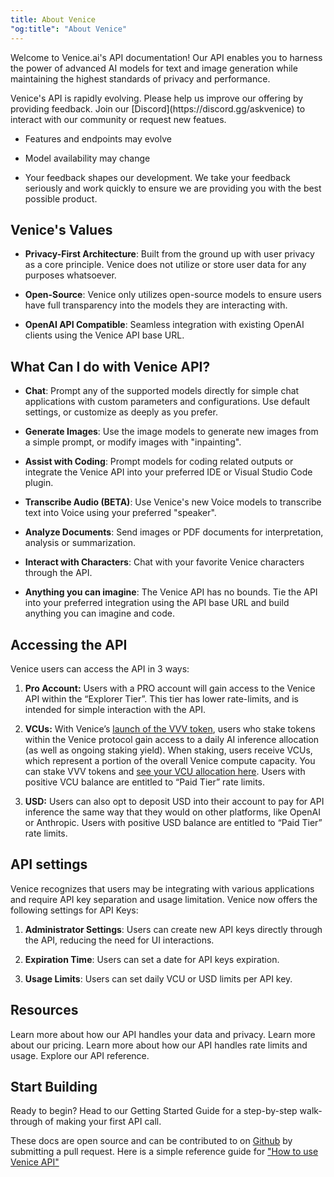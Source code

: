 ```yaml
---
title: About Venice
"og:title": "About Venice" 
---
```


Welcome to Venice.ai's API documentation! Our API enables you to harness the power of advanced AI models for text and image generation while maintaining the highest standards of privacy and performance.

<Warning>
  Venice's API is rapidly evolving. Please help us improve our offering by providing feedback. Join our [Discord](https://discord.gg/askvenice) to interact with our community or request new featues. 

  * Features and endpoints may evolve

  * Model availability may change

  * Your feedback shapes our development. We take your feedback seriously and work quickly to ensure we are providing you with the best possible product.
</Warning>


## Venice's Values

* **Privacy-First Architecture**: Built from the ground up with user privacy as a core principle. Venice does not utilize or store user data for any purposes whatsoever. 

* **Open-Source**: Venice only utilizes open-source models to ensure users have full transparency into the models they are interacting with.

* **OpenAI API Compatible**: Seamless integration with existing OpenAI clients using the Venice API base URL.

## What Can I do with Venice API?

* **Chat**: Prompt any of the supported models directly for simple chat applications with custom parameters and configurations. Use default settings, or customize as deeply as you prefer. 

* **Generate Images**: Use the image models to generate new images from a simple prompt, or modify images with "inpainting". 

* **Assist with Coding**: Prompt models for coding related outputs or integrate the Venice API into your preferred IDE or Visual Studio Code plugin. 

* **Transcribe Audio (BETA)**: Use Venice's new Voice models to transcribe text into Voice using your preferred "speaker".

* **Analyze Documents**: Send images or PDF documents for interpretation, analysis or summarization. 

* **Interact with Characters**: Chat with your favorite Venice characters through the API.

* **Anything you can imagine**: The Venice API has no bounds. Tie the API into your preferred integration using the API base URL and build anything you can imagine and code. 


## Accessing the API

Venice users can access the API in 3 ways:

1. **Pro Account:** Users with a PRO account will gain access to the Venice API within the “Explorer Tier”. This tier has lower rate-limits, and is intended for simple interaction with the API.

2. **VCUs:** With Venice’s [launch of the VVV token](https://venice.ai/blog/introducing-the-venice-token-vvv), users who stake tokens within the Venice protocol gain access to a daily AI inference allocation (as well as ongoing staking yield). When staking, users receive VCUs, which represent a portion of the overall Venice compute capacity. You can stake VVV tokens and [see your VCU allocation here](https://venice.ai/token). Users with positive VCU balance are entitled to “Paid Tier” rate limits.

3. **USD:** Users can also opt to deposit USD into their account to pay for API inference the same way that they would on other platforms, like OpenAI or Anthropic. Users with positive USD balance are entitled to “Paid Tier” rate limits.

## API settings

Venice recognizes that users may be integrating with various applications and require API key separation and usage limitation. Venice now offers the following settings for API Keys:

1. **Administrator Settings**: Users can create new API keys directly through the API, reducing the need for UI interactions. 

2. **Expiration Time**: Users can set a date for API keys expiration.

3. **Usage Limits**: Users can set daily VCU or USD limits per API key. 

## Resources

<CardGroup cols={2}>
  <Card title="Our Privacy Commitment" href="/overview/privacy" icon="shield-halved">
    Learn more about how our API handles your data and privacy.
  </Card>

  <Card title="Pricing" href="/overview/pricing" icon="dollar-sign">
    Learn more about our pricing.
  </Card>

  <Card title="Rate Limits & Usage" href="/api-reference/rate-limiting" icon="stopwatch">
    Learn more about how our API handles rate limits and usage.
  </Card>

  <Card title="API Reference" href="/api-reference" icon="rectangle-code">
    Explore our API reference.
  </Card>
</CardGroup>

## Start Building

<Card horizontal title="Getting Started" href="/overview/getting-started" icon="rocket">
  Ready to begin? Head to our Getting Started Guide for a step-by-step walk-through of making your first API call.
</Card>

These docs are open source and can be contributed to on [Github](https://github.com/veniceai/api-docs) by submitting a pull request. Here is a simple reference guide for ["How to use Venice API"](https://venice.ai/blog/how-to-use-venice-api)